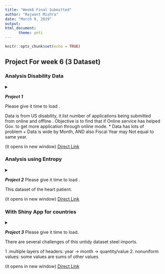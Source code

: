 ```yaml
---
title: "Week6 Final Submitted"
author: "Rajwant Mishra"
date: "March 9, 2019"
output: 
html_document:
      theme: yeti  
---
```


```r
knitr::opts_chunk$set(echo = TRUE)
```


<style>
body {
    margin: 0;            /* Reset default margin */
}
iframe {
    display: block;       /* iframes are inline by default */
    background: #000;
    border: none;         /* Reset default border */
    height: 100vh;        /* Viewport-relative units */
    width: 100vw;
}
.container-fluid.main-container {
    max-width: 99%;
}
</style>

## Project For week 6 (3 Dataset)



### Analysis Disability Data

<details>
<summary>
<b><i>Project 1</i></b>

Please give it time to load .

Data is from US disability, it list number of applications being submitted from online and offline . Objective is to find that if Online service has helped Gov. to get more application through online mode. * Data has lots of problem + Data is wide by Month, AND also Fiscal Year may Not equal to same year.

(it opens in new window)
<a target="_blank" href="http://rpubs.com/Rajwantmishra/week6_607_p2of3">
Direct Link</a>
</summary>
<iframe src="http://rpubs.com/Rajwantmishra/week6_607_p2of3" width="100%" height="100%"></iframe>

</details>

### Analysis using Entropy 
<details>
<summary>
<b><i>Project 2</i></b>
Please give it time to load .

This dataset of the heart patient.

(it opens in new window)
<a target="_blank" href="http://rpubs.com/Rajwantmishra/week6_607_p3of3">
Direct Link</a>
</summary>
<iframe src="http://rpubs.com/Rajwantmishra/week6_607_p3of3" width="100%" height="100%"></iframe>

</details>

### With Shiny App for countries 
<details>
<summary>
<b><i>Project 3</i></b>
Please give it time to load.

There are several challenges of this untidy dataset steel imports.

1 .multiple layers of headers: year -> month -> quantity/value
2. nonuniform values: some values are sums of other values


(it opens in new window)
<a target="_blank" href="https://rajwantmishra.shinyapps.io/Week6_P1/">
Direct Link</a>
</summary>
<iframe src="https://rajwantmishra.shinyapps.io/Week6_P1/" width="100%" height="100%"></iframe>

</details>


